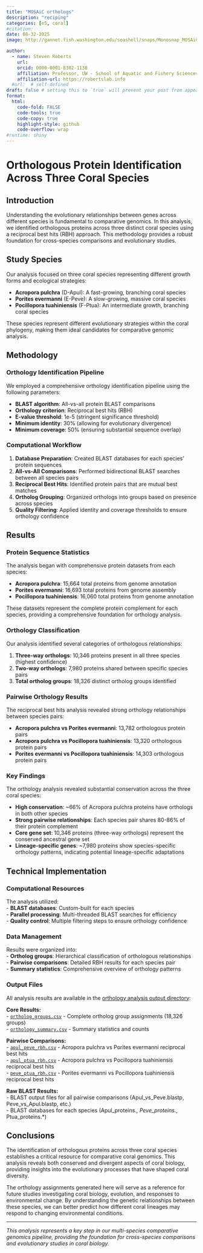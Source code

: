 ```yaml
---
title: "MOSAiC orthologs"
description: "reciping"
categories: [e5, coral]
#citation: 
date: 08-32-2025
image: http://gannet.fish.washington.edu/seashell/snaps/Monosnap_MOSAiC_orthologs__Tumbling_Oysters_2025-08-31_08-16-09.png # finding a good image

author:
  - name: Steven Roberts
    url: 
    orcid: 0000-0001-8302-1138
    affiliation: Professor, UW - School of Aquatic and Fishery Sciences
    affiliation-url: https://robertslab.info
  #url:  # self-defined
draft: false # setting this to `true` will prevent your post from appearing on your listing page until you're ready!
format:
  html:
    code-fold: FALSE
    code-tools: true
    code-copy: true
    highlight-style: github
    code-overflow: wrap
#runtime: shiny
---
```


# Orthologous Protein Identification Across Three Coral Species


## Introduction

Understanding the evolutionary relationships between genes across different species is fundamental to comparative genomics. In this analysis, we identified orthologous proteins across three distinct coral species using a reciprocal best hits (RBH) approach. This methodology provides a robust foundation for cross-species comparisons and evolutionary studies.

## Study Species

Our analysis focused on three coral species representing different growth forms and ecological strategies:

- **Acropora pulchra** (D-Apul): A fast-growing, branching coral species
- **Porites evermanni** (E-Peve): A slow-growing, massive coral species  
- **Pocillopora tuahiniensis** (F-Ptua): An intermediate growth, branching coral species

These species represent different evolutionary strategies within the coral phylogeny, making them ideal candidates for comparative genomic analysis.

## Methodology

### Orthology Identification Pipeline

We employed a comprehensive orthology identification pipeline using the following parameters:

- **BLAST algorithm**: All-vs-all protein BLAST comparisons
- **Orthology criterion**: Reciprocal best hits (RBH)
- **E-value threshold**: 1e-5 (stringent significance threshold)
- **Minimum identity**: 30% (allowing for evolutionary divergence)
- **Minimum coverage**: 50% (ensuring substantial sequence overlap)

### Computational Workflow

1. **Database Preparation**: Created BLAST databases for each species' protein sequences
2. **All-vs-All Comparisons**: Performed bidirectional BLAST searches between all species pairs
3. **Reciprocal Best Hits**: Identified protein pairs that are mutual best matches
4. **Ortholog Grouping**: Organized orthologs into groups based on presence across species
5. **Quality Filtering**: Applied identity and coverage thresholds to ensure orthology confidence

## Results

### Protein Sequence Statistics

The analysis began with comprehensive protein datasets from each species:

- **Acropora pulchra**: 15,664 total proteins from genome annotation
- **Porites evermanni**: 16,693 total proteins from genome assembly
- **Pocillopora tuahiniensis**: 16,060 total proteins from genome annotation

These datasets represent the complete protein complement for each species, providing a comprehensive foundation for orthology analysis.

### Orthology Classification

Our analysis identified several categories of orthologous relationships:

1. **Three-way orthologs**: 10,346 proteins present in all three species (highest confidence)
2. **Two-way orthologs**: 7,980 proteins shared between specific species pairs
3. **Total ortholog groups**: 18,326 distinct ortholog groups identified

### Pairwise Orthology Results

The reciprocal best hits analysis revealed strong orthology relationships between species pairs:

- **Acropora pulchra vs Porites evermanni**: 13,782 orthologous protein pairs
- **Acropora pulchra vs Pocillopora tuahiniensis**: 13,320 orthologous protein pairs  
- **Porites evermanni vs Pocillopora tuahiniensis**: 14,303 orthologous protein pairs

### Key Findings

The orthology analysis revealed substantial conservation across the three coral species:

- **High conservation**: ~66% of Acropora pulchra proteins have orthologs in both other species
- **Strong pairwise relationships**: Each species pair shares 80-86% of their protein complement
- **Core gene set**: 10,346 proteins (three-way orthologs) represent the conserved ancestral gene set
- **Lineage-specific genes**: ~7,980 proteins show species-specific orthology patterns, indicating potential lineage-specific adaptations


## Technical Implementation

### Computational Resources

The analysis utilized:\
- **BLAST databases**: Custom-built for each species\
- **Parallel processing**: Multi-threaded BLAST searches for efficiency\
- **Quality control**: Multiple filtering steps to ensure orthology confidence\

### Data Management

Results were organized into:\
- **Ortholog groups**: Hierarchical classification of orthologous relationships\
- **Pairwise comparisons**: Detailed RBH results for each species pair\
- **Summary statistics**: Comprehensive overview of orthology patterns

### Output Files

All analysis results are available in the [orthology analysis output directory](https://github.com/urol-e5/timeseries_molecular/tree/main/M-multi-species/output/11-orthology-analysis):

**Core Results:**\
- [`ortholog_groups.csv`](https://github.com/urol-e5/timeseries_molecular/blob/main/M-multi-species/output/11-orthology-analysis/ortholog_groups.csv) - Complete ortholog group assignments (18,326 groups)\
- [`orthology_summary.csv`](https://github.com/urol-e5/timeseries_molecular/blob/main/M-multi-species/output/11-orthology-analysis/orthology_summary.csv) - Summary statistics and counts

**Pairwise Comparisons:**\
- [`apul_peve_rbh.csv`](https://github.com/urol-e5/timeseries_molecular/blob/main/M-multi-species/output/11-orthology-analysis/apul_peve_rbh.csv) - Acropora pulchra vs Porites evermanni reciprocal best hits\
- [`apul_ptua_rbh.csv`](https://github.com/urol-e5/timeseries_molecular/blob/main/M-multi-species/output/11-orthology-analysis/apul_ptua_rbh.csv) - Acropora pulchra vs Pocillopora tuahiniensis reciprocal best hits\
- [`peve_ptua_rbh.csv`](https://github.com/urol-e5/timeseries_molecular/blob/main/M-multi-species/output/11-orthology-analysis/peve_ptua_rbh.csv) - Porites evermanni vs Pocillopora tuahiniensis reciprocal best hits\

**Raw BLAST Results:**\
- BLAST output files for all pairwise comparisons (Apul_vs_Peve.blastp, Peve_vs_Apul.blastp, etc.)\
- BLAST databases for each species (Apul_proteins.*, Peve_proteins.*, Ptua_proteins.*)



## Conclusions

The identification of orthologous proteins across three coral species establishes a critical resource for comparative coral genomics. This analysis reveals both conserved and divergent aspects of coral biology, providing insights into the evolutionary processes that have shaped coral diversity.

The orthology assignments generated here will serve as a reference for future studies investigating coral biology, evolution, and responses to environmental change. By understanding the genetic relationships between these species, we can better predict how different coral lineages may respond to changing environmental conditions.

---

*This analysis represents a key step in our multi-species comparative genomics pipeline, providing the foundation for cross-species comparisons and evolutionary studies in coral biology.*
